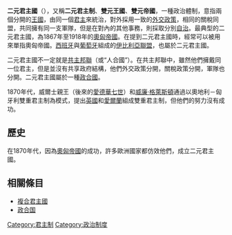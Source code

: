 '''二元君主國'''（{{lang-en|Dual monarchy}}），又稱'''二元君主制'''、'''雙元王國'''、'''雙元帝國'''，一種政治體制，意指兩個分開的[[王國|王國]]，由同一個[[君主|君主]]來統治，對外採用一致的[[外交政策|外交政策]]，相同的關稅同盟，共同擁有同一支軍隊，但是在對內的其他事務，則採取分別[[自治|自治]]。最典型的二元君主國，為1867年至1918年的[[奧匈帝國|奧匈帝國]]。在提到二元君主國時，經常可以被用來單指奧匈帝國。[[西班牙|西班牙]]與[[葡萄牙|葡萄牙]]組成的[[伊比利亞聯盟|伊比利亞聯盟]]，也屬於二元君主國。

二元君主國不一定就是[[共主邦聯|共主邦聯]]（或“人合國”）。在共主邦聯中，雖然他們擁戴同一位君主，但是並沒有共享政府結構，他們外交政策分開，關稅政策分開，軍隊也分開。二元君主國屬於一種[[政合國|政合國]]。

1870年代，威爾士親王（後來的[[愛德華七世|愛德華七世]]）和[[威廉·格萊斯頓|威廉·格萊斯頓]]通過以奧地利－匈牙利雙重君主制為模式，提出[[英國|英國]]和[[愛爾蘭|愛爾蘭]]組成雙重君主制，但他們的努力沒有成功。

==歷史==
在1870年代，因為[[奧匈帝國|奧匈帝國]]的成功，許多歐洲國家都仿效他們，成立二元君主國。

==相關條目==
*[[複合君主國|複合君主國]]
*[[政合国|政合国]]

[[Category:君主制|Category:君主制]]
[[Category:政治制度|Category:政治制度]]